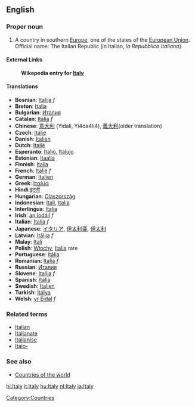 ==English==
===Proper noun===
# A country in southern [[Europe]], one of the states of the [[European Union]]. Official name: The Italian Republic (in Italian, ''la Repubblica Italiana'').

====External Links====
:'''Wikepedia entry for [[w:Italy|Italy]]'''

====Translations====
*'''Bosnian''': [[Italija]] ''f''
*'''Breton''': [[Italia]]
*'''Bulgarian''': [[Италия]]
*'''Catalan''': [[Itàlia]] ''f''
*'''Chinese''': [[意大利]] (Yidali, Yi4da4li4), [[義大利]](older translation)
*'''Czech''': [[Itálie]]
*'''Danish''': [[Italien]]
*'''Dutch''': [[Italië]]
*'''Esperanto''': [[Italio]], [[Italujo]]
*'''Estonian''': [[Itaalia]]
*'''Finnish''': [[Italia]]
*'''French''': [[Italie]] ''f''
*'''German''': [[Italien]]
*'''Greek''': [[Ιταλία]]
*'''Hindi''':[[इटली]]
*'''Hungarian''': [[Olaszország]]
*'''Indonesian''': [[Itali]], [[Italia]]
*'''Interlingua''': [[Italia]]
*'''Irish''': [[an Iodáil]] ''f''
*'''Italian''': [[Italia]] ''f''
*'''Japanese''': [[イタリア]], [[伊太利亜]], [[伊太利]]
*'''Latvian''': [[Itālija]] ''f''
*'''Malay''': [[Itali]]
*'''Polish''': [[Włochy]], [[Italia]] rare
*'''Portuguese''': [[Itália]]
*'''Romanian''': [[Italia]] ''f''
*'''Russian''': [[Италия]]
*'''Slovene''': [[Italija]] ''f''
*'''Spanish''': [[Italia]]
*'''Swedish''': [[Italien]]
*'''Turkish''': [[İtalya]]
*'''Welsh''': [[yr Eidal]] ''f''

===Related terms===
*[[Italian]]
*[[Italianate]]
*[[Italianise]]
*[[Italo-]]

===See also===
*[[Countries of the world]]
[[Category:Countries]]

[[hi:Italy]]
[[it:Italy]]
[[hu:Italy]]
[[nl:Italy]]
[[ja:Italy]]